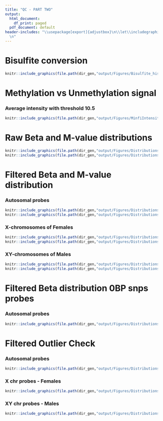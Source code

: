 ---
title: "QC - PART TWO"
output:
  html_document:
    df_print: paged
  pdf_document: default
header-includes: "\\usepackage[export]{adjustbox}\n\\let\\includegraphicsbak\\includegraphics\n\\renewcommand*{\\includegraphics}[2][]{\\includegraphicsbak[frame,#1]{#2}}
  \n"
---

# Bisulfite conversion

```{r, out.width="400px", out.height="400px", message=FALSE, echo=FALSE}
knitr::include_graphics(file.path(dir_gen,"output/Figures/Bisulfite_histogram.pdf"))
```

# Methylation vs Unmethylation signal

### Average intensity with threshold 10.5

```{r, out.width="400px", out.height="400px", message=FALSE, echo=FALSE}
knitr::include_graphics(file.path(dir_gen,"output/Figures/MinfiIntensity_10.5.pdf"))

```


# Raw Beta and M-value distributions

```{r, out.width="650px", out.height="500px", message=FALSE, echo=FALSE}
knitr::include_graphics(file.path(dir_gen,"output/Figures/Distributions/Beta_distribution_raw.pdf"))
knitr::include_graphics(file.path(dir_gen,"output/Figures/Distributions/Mvalue_distribution_raw.pdf"))
```

# Filtered Beta and M-value distribution

### Autosomal probes

```{r, out.width="650px", out.height="500px", message=FALSE, echo=FALSE}
knitr::include_graphics(file.path(dir_gen,"output/Figures/Distributions/Beta_distribution_filtered_1e16.pdf"))
knitr::include_graphics(file.path(dir_gen,"output/Figures/Distributions/Mvalue_distribution_filtered_1e16.pdf"))

```

### X-chromosomes of Females

```{r, out.width="650px", out.height="500px", message=FALSE, echo=FALSE}
knitr::include_graphics(file.path(dir_gen,"output/Figures/Distributions/Beta_distribution_filtered_1e16_X_females.pdf"))
knitr::include_graphics(file.path(dir_gen,"output/Figures/Distributions/Mvalue_distribution_filtered_1e16_X_females.pdf"))

```

### XY-chromosomes of Males

```{r, out.width="650px", out.height="500px", message=FALSE, echo=FALSE}
knitr::include_graphics(file.path(dir_gen,"output/Figures/Distributions/Beta_distribution_filtered_1e16_XY_males.pdf"))
knitr::include_graphics(file.path(dir_gen,"output/Figures/Distributions/Mvalue_distribution_filtered_1e16_XY_males.pdf"))

```

# Filtered Beta distribution 0BP snps probes

### Autosomal probes

```{r, out.width="650px", out.height="500px", message=FALSE, echo=FALSE}
knitr::include_graphics(file.path(dir_gen,"output/Figures/Distributions/Beta_distribution_filtered_1e16_SNP0bp.pdf"))

```

# Filtered Outlier Check

### Autosomal probes

```{r, out.width="650px", out.height="400px", message=FALSE, echo=FALSE}

knitr::include_graphics(file.path(dir_gen,"output/Figures/Distributions/Filtered_beta_outlier_check.pdf"))

```

### X chr probes - Females

```{r, out.width="650px", out.height="400px", message=FALSE, echo=FALSE}

knitr::include_graphics(file.path(dir_gen,"output/Figures/Distributions/Filtered_beta_outlier_check_X_females.pdf"))

```

### XY chr probes - Males

```{r, out.width="650px", out.height="400px", message=FALSE, echo=FALSE}

knitr::include_graphics(file.path(dir_gen,"output/Figures/Distributions/Filtered_beta_outlier_check_XY_males.pdf"))
```

